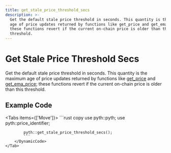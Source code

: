```yaml
---
title: get_stale_price_threshold_secs
description: >-
  Get the default stale price threshold in seconds. This quantity is the maximum
  age of price updates returned by functions like get_price and get_ema_price;
  these functions revert if the current on-chain price is older than this
  threshold.
---
```


# Get Stale Price Threshold Secs

Get the default stale price threshold in seconds.
This quantity is the maximum age of price updates returned by functions like [get_price](get-price) and [get_ema_price](get-ema-price);
these functions revert if the current on-chain price is older than this threshold.

## Example Code

<Tabs items={['Move']}>
    <Tab>
        <DynamicCode targets={{}}>
            ```rust copy
            use pyth::pyth;
            use pyth::price_identifier;

            pyth::get_stale_price_threshold_secs();
            ```
        </DynamicCode>
    </Tab>

</Tabs>
